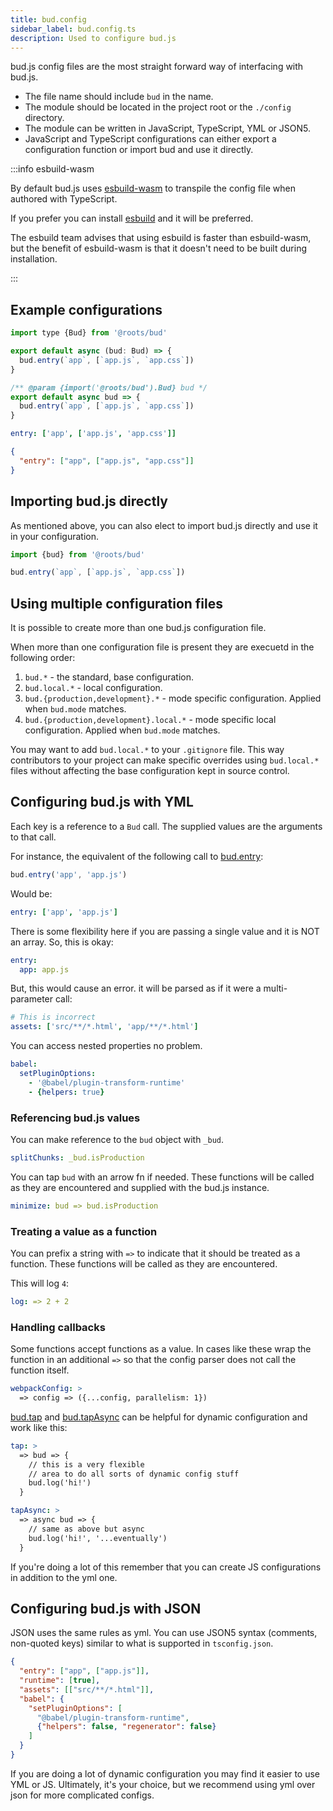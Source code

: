 ```yaml
---
title: bud.config
sidebar_label: bud.config.ts
description: Used to configure bud.js
---
```



bud.js config files are the most straight forward way of interfacing with bud.js.

- The file name should include `bud` in the name.
- The module should be located in the project root or the `./config` directory.
- The module can be written in JavaScript, TypeScript, YML or JSON5.
- JavaScript and TypeScript configurations can either export a configuration function or import bud and use it directly.

:::info esbuild-wasm

By default bud.js uses [esbuild-wasm](https://www.npmjs.com/package/esbuild-wasm) to transpile the config file when authored with TypeScript.

If you prefer you can install [esbuild](https://www.npmjs.com/package/esbuild) and it will be preferred.

The esbuild team advises that using esbuild is faster than esbuild-wasm, but the benefit of esbuild-wasm is that it doesn't need to be built during installation.

:::

## Example configurations

<Tabs>
<TabItem value="bud.config.ts">

```js title=bud.config.ts
import type {Bud} from '@roots/bud'

export default async (bud: Bud) => {
  bud.entry(`app`, [`app.js`, `app.css`])
}
```

</TabItem>

<TabItem value="bud.config.js">

```js title=bud.config.js
/** @param {import('@roots/bud').Bud} bud */
export default async bud => {
  bud.entry(`app`, [`app.js`, `app.css`])
}
```

</TabItem>

<TabItem value="bud.config.yml">

```yml title=bud.config.yml
entry: ['app', ['app.js', 'app.css']]
```

</TabItem>

<TabItem value="bud.config.json">

```json title=bud.config.json
{
  "entry": ["app", ["app.js", "app.css"]]
}
```

</TabItem>
</Tabs>

## Importing bud.js directly

As mentioned above, you can also elect to import bud.js directly and use it in your configuration.

```ts title=bud.config.ts
import {bud} from '@roots/bud'

bud.entry(`app`, [`app.js`, `app.css`])
```

## Using multiple configuration files

It is possible to create more than one bud.js configuration file.

When more than one configuration file is present they are execuetd in the following order:

1. `bud.*` - the standard, base configuration.
2. `bud.local.*` - local configuration.
3. `bud.{production,development}.*` - mode specific configuration. Applied when `bud.mode` matches.
4. `bud.{production,development}.local.*` - mode specific local configuration. Applied when `bud.mode` matches.

You may want to add `bud.local.*` to your `.gitignore` file. This way contributors to your project can make specific overrides using `bud.local.*` files
without affecting the base configuration kept in source control.

## Configuring bud.js with YML

Each key is a reference to a `Bud` call. The supplied values are the arguments to that call.

For instance, the equivalent of the following call to [bud.entry](/reference/bud.entry):

```js
bud.entry('app', 'app.js')
```

Would be:

```yml
entry: ['app', 'app.js']
```

There is some flexibility here if you are passing a single value and it is NOT an array. So, this is okay:

```yml
entry:
  app: app.js
```

But, this would cause an error. it will be parsed as if it were a multi-parameter call:

```yml
# This is incorrect
assets: ['src/**/*.html', 'app/**/*.html']
```

You can access nested properties no problem.

```yml
babel:
  setPluginOptions:
    - '@babel/plugin-transform-runtime'
    - {helpers: true}
```

### Referencing bud.js values

You can make reference to the `bud` object with `_bud`.

```yml
splitChunks: _bud.isProduction
```

You can tap `bud` with an arrow fn if needed. These functions will be called
as they are encountered and supplied with the bud.js instance.

```yml
minimize: bud => bud.isProduction
```

### Treating a value as a function

You can prefix a string with `=>` to indicate that it should be treated as a function. These functions will be called
as they are encountered.

This will log `4`:

```yml
log: => 2 + 2
```

### Handling callbacks

Some functions accept functions as a value. In cases like these wrap the function in an additional `=>` so that the
config parser does not call the function itself.

```yml
webpackConfig: >
  => config => ({...config, parallelism: 1})
```

[bud.tap](/reference/bud.tap) and [bud.tapAsync](/reference/bud.tapAsync) can be helpful for dynamic configuration and work like this:

```yml
tap: >
  => bud => {
    // this is a very flexible
    // area to do all sorts of dynamic config stuff
    bud.log('hi!')
  }

tapAsync: >
  => async bud => {
    // same as above but async
    bud.log('hi!', '...eventually')
  }
```

If you're doing a lot of this remember that you can create JS configurations in addition to the yml one.

## Configuring bud.js with JSON

JSON uses the same rules as yml. You can use JSON5 syntax (comments, non-quoted keys) similar to what is supported in `tsconfig.json`.

```json
{
  "entry": ["app", ["app.js"]],
  "runtime": [true],
  "assets": [["src/**/*.html"]],
  "babel": {
    "setPluginOptions": [
      "@babel/plugin-transform-runtime",
      {"helpers": false, "regenerator": false}
    ]
  }
}
```

If you are doing a lot of dynamic configuration you may find it easier to use YML or JS. Ultimately, it's your choice, but
we recommend using yml over json for more complicated configs.
